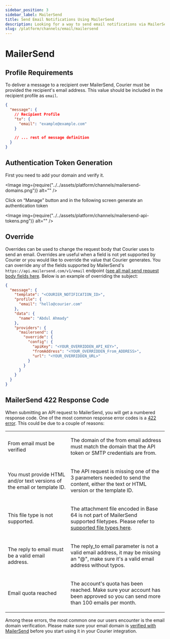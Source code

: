 ```yaml
---
sidebar_position: 3
sidebar_label: MailerSend
title: Send Email Notifications Using MailerSend
description: Looking for a way to send email notifications via MailerSend? This step-by-step tutorial will show you how to integrate MailerSend's API the easy way.
slug: /platform/channels/email/mailersend
---
```



# MailerSend

## Profile Requirements

To deliver a message to a recipient over MailerSend, Courier must be provided the recipient's email address. This value should be included in the recipient profile as `email`.

```json title=JSON
{
  "message": {
    // Recipient Profile
    "to": {
      "email": "example@example.com"
    }

    // ... rest of message definition
  }
}
```

## Authentication Token Generation

First you need to add your domain and verify it.

<Image img={require("../../assets/platform/channels/mailersend-domains.png")} alt="" />

Click on “Manage” button and in the following screen generate an authentication token

<Image img={require("../../assets/platform/channels/mailersend-api-tokens.png")} alt="" />

## Override

Overrides can be used to change the request body that Courier uses to send an email. Overrides are useful when a field is not yet supported by Courier or you would like to override the value that Courier generates. You can override any of the fields supported by MailerSend's `https://api.mailersend.com/v1/email` endpoint ([see all mail send request body fields here](https://developers.mailersend.com/api/v1/email.html#send-an-email). Below is an example of overriding the subject:

```json title=JSON
{
  "message": {
    "template": "<COURIER_NOTIFICATION_ID>",
    "profile": {
      "email": "hello@courier.com"
    },
    "data": {
      "name": "Abdul Ahmady"
    },
    "providers": {
      "mailersend": {
        "override": {
          "config": {
            "apiKey": "<YOUR_OVERRIDDEN_API_KEY>",
            "fromAddress": "<YOUR_OVERRIDDEN_From_ADDRESS>",
            "url": "<YOUR_OVERRIDDEN_URL>"
          }
        }
      }
    }
  }
}
```

## MailerSend 422 Response Code

When submitting an API request to MailerSend, you will get a numbered response code. One of the most common response error codes is a [422 error](https://www.mailersend.com/help/how-to-start-sending-emails#rest-api). This could be due to a couple of reasons:

<table><tbody><tr><td colspan="1" rowspan="1"><p>From email must be verified</p></td><td colspan="1" rowspan="1"><p>The domain of the from email address must match the domain that the API token or SMTP credentials are from.</p></td></tr><tr><td colspan="1" rowspan="1"><p>You must provide HTML and/or text versions of the email or template ID.</p></td><td colspan="1" rowspan="1"><p>The API request is missing one of the 3 parameters needed to send the content, either the text or HTML version or the template ID. </p></td></tr><tr><td colspan="1" rowspan="1"><p>This file type is not supported.</p></td><td colspan="1" rowspan="1"><p>The attachment file encoded in Base 64 is not part of MailerSend supported filetypes. Please refer to <a target="_blank" title="supported file types" href="https://developers.mailersend.com/api/v1/email.html#supported-file-types">supported file types here</a>.</p></td></tr><tr><td colspan="1" rowspan="1"><p>The reply to email must be a valid email address.</p></td><td colspan="1" rowspan="1"><p>The reply_to email parameter is not a valid email address, it may be missing an "@", make sure it's a valid email address without typos.</p></td></tr><tr><td colspan="1" rowspan="1"><p>Email quota reached</p></td><td colspan="1" rowspan="1"><p>The account's quota has been reached. Make sure your account has been approved so you can send more than 100 emails per month.</p></td></tr></tbody></table>

Among these errors, the most common one our users encounter is the email domain verification. Please make sure your email domain is [verified with MailerSend](https://www.mailersend.com/help/how-to-verify-and-authenticate-a-sending-domain) before you start using it in your Courier integration.